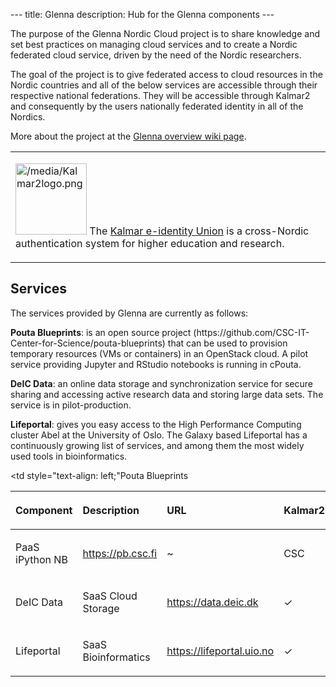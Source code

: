 ---
title: Glenna
description: Hub for the Glenna components
---

The purpose of the Glenna Nordic Cloud project is to share knowledge and set best practices on managing cloud services and to create a Nordic federated cloud service, driven by the need of the Nordic researchers.

The goal of the project is to give federated access to cloud resources in the Nordic countries and all of the below services are accessible through their respective national federations. They will be accessible through Kalmar2 and consequently by the users nationally federated identity in all of the Nordics.

More about the project at the [https://wiki.neic.no/wiki/Glenna Glenna overview wiki page].


{|
|[[File:/media/Kalmar2logo.png|114px|middle]] The [https://www.kalmar2.org Kalmar e-identity Union] is a cross-Nordic authentication system for higher education and research.
|}

== Services ==
The services provided by Glenna are currently as follows:

'''Pouta Blueprints''': is an open source project (https://github.com/CSC-IT-Center-for-Science/pouta-blueprints) that can be used to provision temporary resources (VMs or containers) in an OpenStack cloud. A pilot service providing Jupyter and RStudio notebooks is running in cPouta.

'''DeIC Data''': an online data storage and synchronization service for secure sharing and accessing active research data and storing large data sets. The service is in pilot-production.

'''Lifeportal''': gives you easy access to the High Performance Computing cluster Abel at the University of Oslo. The Galaxy based Lifeportal has a continuously growing list of services, and among them the most widely used tools in bioinformatics.

<table class="table table-striped">
<thead>
<tr class="header">
<th style="text-align: left;">Component</th>
<th style="text-align: left;">Description</th>
<th style="text-align: left;">URL</th>
<th style="text-align: left;">Kalmar2</th>
<th style="text-align: left;">Organization</th>
<th style="text-align: left;">Country</th>
</tr>
</thead>
<tbody>
<tr class="odd">
<td style="text-align: left;"Pouta Blueprints</td>
<td style="text-align: left;">PaaS iPython NB</td>
<td style="text-align: left;"><a href="https://pb.csc.fi" target="_blank">https://pb.csc.fi</a></td>
<td style="text-align: left;">~</td>
<td style="text-align: left;">CSC</td>
<td style="text-align: left;">Finland</td>
</tr>
<tr class="even">
<td style="text-align: left;">DeIC Data</td>
<td style="text-align: left;">SaaS Cloud Storage</td>
<td style="text-align: left;"><a href="https://data.deic.dk" target="_blank">https://data.deic.dk</a></td>
<td style="text-align: left;">✓</td>
<td style="text-align: left;">DeIC</td>
<td style="text-align: left;">Denmark</td>
</tr>
<tr class="odd">
<td style="text-align: left;">Lifeportal</td>
<td style="text-align: left;">SaaS Bioinformatics</td>
<td style="text-align: left;"><a href="https://lifeportal.uio.no" target="_blank">https://lifeportal.uio.no</a></td>
<td style="text-align: left;">✓</td>
<td style="text-align: left;">UiO</td>
<td style="text-align: left;">Norway</td>
</tr>
</tbody>
</table>



